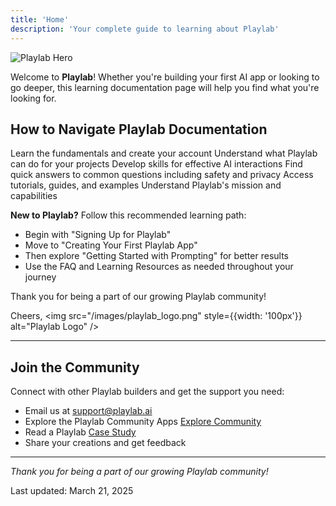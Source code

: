 ```yaml
---
title: 'Home'
description: 'Your complete guide to learning about Playlab'
---
```


<img src="/images/playlab hero.jpeg" alt="Playlab Hero" />

Welcome to **Playlab**! Whether you're building your first AI app or looking to go deeper, this learning documentation page will help you find what you're looking for.

## <Icon icon="circle-play" size={24} /> How to Navigate Playlab Documentation

<CardGroup cols={2}>
  <Card title="Get Started" icon="play" href="https://learn.playlab.ai/getstarted/Signing%20Up">
    Learn the fundamentals and create your account
  </Card>
  
  <Card title="Features" icon="list" href="https://learn.playlab.ai/features/Overview">
    Understand what Playlab can do for your projects
  </Card>
  
  <Card title="Playlab Prompting" icon="message-dots" href="https://learn.playlab.ai/prompting/intro">
    Develop skills for effective AI interactions
  </Card>
  
  <Card title="FAQ" icon="circle-question" href="https://learn.playlab.ai/faq/FAQ">
    Find quick answers to common questions including safety and privacy
  </Card>
  
  <Card title="Learning Resources" icon="graduation-cap" href="https://learn.playlab.ai/resources/main">
    Access tutorials, guides, and examples
  </Card>
  
  <Card title="Learn About" icon="info" href="https://learn.playlab.ai/about/About%20Playlab">
    Understand Playlab's mission and capabilities
  </Card>
</CardGroup>

**New to Playlab?** Follow this recommended learning path:

- Begin with "Signing Up for Playlab"
- Move to "Creating Your First Playlab App"
- Then explore "Getting Started with Prompting" for better results
- Use the FAQ and Learning Resources as needed throughout your journey

Thank you for being a part of our growing Playlab community!

Cheers,
<img src="/images/playlab_logo.png" style={{width: '100px'}} alt="Playlab Logo" />
___

## <Icon icon="users" size={24} /> Join the Community

Connect with other Playlab builders and get the support you need:

- Email us at [support@playlab.ai](mailto:support@playlab.ai)
- Explore the Playlab Community Apps [Explore Community](https://playlab.ai/explore)
- Read a Playlab [Case Study](https://playlab.ai/case-studies)
- Share your creations and get feedback

---

*Thank you for being a part of our growing Playlab community!*

Last updated: March 21, 2025